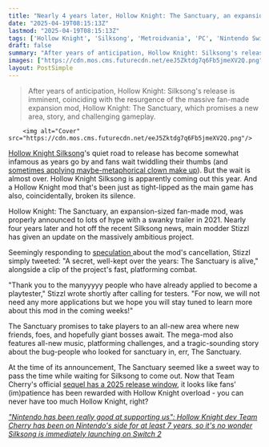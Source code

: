 ```yaml
---
title: "Nearly 4 years later, Hollow Knight: The Sanctuary, an expansion-sized mod resurfaces right on the heels of long-awaited Silksong news"
date: "2025-04-19T08:15:13Z"
lastmod: "2025-04-19T08:15:13Z"
tags: ['Hollow Knight', 'Silksong', 'Metroidvania', 'PC', 'Nintendo Switch', 'Mod', 'Hollow Knight: The Sanctuary', 'Action RPG']
draft: false
summary: "After years of anticipation, Hollow Knight: Silksong's release is imminent, coinciding with the resurgence of the massive fan-made expansion mod, Hollow Knight: The Sanctuary, which promises a new area, story, and challenging gameplay."
images: ["https://cdn.mos.cms.futurecdn.net/eeJ5Zktdg7q6Fb5jmeXV2Q.png"]
layout: PostSimple
---
```

> After years of anticipation, Hollow Knight: Silksong's release is imminent, coinciding with the resurgence of the massive fan-made expansion mod, Hollow Knight: The Sanctuary, which promises a new area, story, and challenging gameplay.


        <img alt="Cover" src="https://cdn.mos.cms.futurecdn.net/eeJ5Zktdg7q6Fb5jmeXV2Q.png"/>
        
[Hollow Knight Silksong](https://www.gamesradar.com/hollow-knight-silksong-guide/)'s quiet road to release has become somewhat infamous as years go by and fans wait twiddling their thumbs (and [sometimes applying maybe-metaphorical clown make up](https://www.gamesradar.com/hollow-knight-silksong-fans-are-finally-taking-off-their-clown-makeup/)). But the wait is almost over. Hollow Knight Silksong is apparently coming out this year. And a Hollow Knight mod that's been just as tight-lipped as the main game has also, coincidentally, broken its silence.

Hollow Knight: The Sanctuary, an expansion-sized fan-made mod, was properly announced to lots of hype with a swanky trailer in 2021. Nearly four years later and hot off the recent Silksong news, main modder Stizzl has given an update on the massively ambitious project.

Seemingly responding to [speculation ](https://www.reddit.com/r/HollowKnight/comments/18zfd70/is_hollow_knight_the_sanctuary_canceled/)about the mod's cancellation, Stizzl simply tweeted: "A secret, well-kept over the years: The Sanctuary is alive," alongside a clip of the project's fast, platforming combat.

"Thank you to the manyyyyy people who have already applied to become a playtester," Stizzl wrote shortly after calling for testers. "For now, we will not need any more applications but we hope you will stay tuned to learn more about this mod in the coming weeks!"

The Sanctuary promises to take players to an all-new area where new friends, foes, and hopefully giant bosses await. The mega-mod also features all-new music, platforming challenges, and a tragic-sounding story about the bug-people who looked for sanctuary in, err, The Sanctuary.

At the time of its announcement, The Sanctuary seemed like a sweet way to pass the time while waiting for Silksong to come out. Now that Team Cherry's official [sequel has a 2025 release window](https://www.gamesradar.com/games/action-rpg/hollow-knight-silksong-gets-unprecedented-second-update-in-2-weeks-with-a-steam-page-tweak-pointing-to-a-2025-release/), it looks like fans' (im)patience has been rewarded with Hollow Knight overload - you can never have too much Hollow Knight, right?

[<em>"Nintendo has been really good at supporting us": Hollow Knight dev Team Cherry has been on Nintendo's side for at least 7 years, so it's no wonder Silksong is immediately launching on Switch 2</em>](https://www.gamesradar.com/games/action/nintendo-has-been-really-good-at-supporting-us-hollow-knight-dev-team-cherry-has-been-on-nintendos-side-for-at-least-7-years-so-its-no-wonder-silksong-is-immediately-launching-on-switch-2/)
        